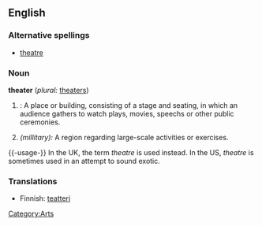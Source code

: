 ==English==

===Alternative spellings===
*[[theatre]]

===Noun===
'''theater'''  (''plural:'' [[theaters]])
# {{cattag|US}}: A place or building, consisting of a stage and seating, in which an audience gathers to watch plays, movies, speechs or other public ceremonies.
# ''(millitary):'' A region regarding large-scale activities or exercises.

{{-usage-}}
In the UK, the term ''theatre'' is used instead.  In the US, ''theatre'' is sometimes used in an attempt to sound exotic.

===Translations===
* Finnish: [[teatteri]]

[[Category:Arts]]